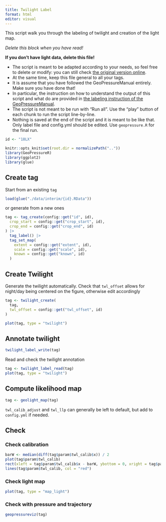 ```yaml
---
title: Twilight Label
format: html
editor: visual
---
```


This script walk you through the labeling of twilight and creation of the light map.

::: callout-tip
*Delete this block when you have read!*

**If you don't have light data, delete this file!**

-   The script is meant to be adapted according to your needs, so feel free to delete or modify: you can still check [the original version online]().
-   At the same time, keep this file general to all your tags.
-   It is assume that you have followed the GeoPressureManual entirely. Make sure you have done that!
-   In particular, the instruction on how to understand the output of this script and what do are provided in [the labeling instruction of the GeoPressureManual]().
-   The script is not meant to be run with "Run all". Use the "play" button of each chunk to run the script line-by-line.
-   Nothing is saved at the end of the script and it is meant to be like that. Only label file and config.yml should be edited. Use `geopressure.R` for the final run.

:::

```r
id <- "18LX"

knitr::opts_knit$set(root.dir = normalizePath(".."))
library(GeoPressureR)
library(ggplot2)
library(glue)
```

## Create tag

Start from an existing `tag`

```r
load(glue("./data/interim/{id}.RData"))
```

or generate from a new ones

```r
tag <- tag_create(config::get("id", id),
  crop_start = config::get("crop_start", id),
  crop_end = config::get("crop_end", id)
) |>
  tag_label() |>
  tag_set_map(
    extent = config::get("extent", id),
    scale = config::get("scale", id),
    known = config::get("known", id)
  )

```

## Create Twilight

Generate the twilight automatically. Check that `twl_offset` allows for night/day being centered on the figure, otherwise edit accordingly

```r
tag <- twilight_create(
  tag,
  twl_offset = config::get("twl_offset", id)
)

plot(tag, type = "twilight")
```

## Annotate twilight

```r
twilight_label_write(tag)
```

Read and check the twilight annotation

```r
tag <- twilight_label_read(tag)
plot(tag, type = "twilight")
```

## Compute likelihood map

```r
tag <- geolight_map(tag)
```

`twl_calib_adjust` and `twl_llp` can generally be left to default, but add to `config.yml` if needed.

## Check

### Check calibration

```r
barW <- median(diff(tag$param$twl_calib$x)) / 2
plot(tag$param$twl_calib)
rect(xleft = tag$param$twl_calib$x - barW, ybottom = 0, xright = tag$param$twl_calib$x + barW, ytop = tag$param$twl_calib$y, col = gray(0.5))
lines(tag$param$twl_calib, col = "red")
```

### Check light map

```r
plot(tag, type = "map_light")
```

### Check with pressure and trajectory

```r
geopressureviz(tag)
```
